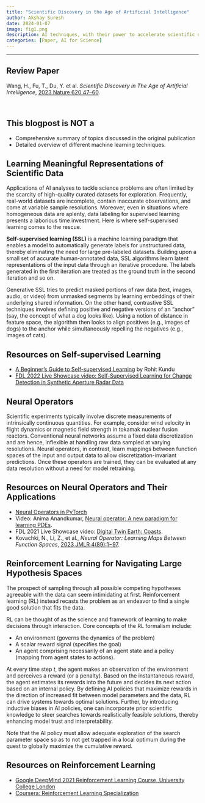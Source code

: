 ```yaml
---
title: "Scientific Discovery in the Age of Artificial Intelligence"
author: Akshay Suresh
date: 2024-01-07
image: fig1.png
description: AI techniques, with their power to accelerate scientific discovery, are becoming increasingly integrated into all stages of scientific research, including hypothesis testing, data annotation, system modeling, and insight generation. This paper reviews key scientific breakthroughs from the past decade in the application of AI for science. Here, I touch upon a selection of AI advancements that are of specific interest to me. 
categories: [Paper, AI for Science]
---
```

---

:::{.callout-note}
# Review Paper
Wang, H., Fu, T., Du, Y. et al. *Scientific Discovery in The Age of Artificial Intelligence*, [2023 Nature 620 47–60](https://doi.org/10.1038/s41586-023-06221-2). 
:::
<br>

:::{.callout-caution}
#  This blogpost is NOT a
* Comprehensive summary of topics discussed in the original publication
* Detailed overview of different machine learning techniques.
:::

## Learning Meaningful Representations of Scientific Data
Applications of AI analyses to tackle science problems are often limited by the scarcity of high-quality curated datasets for exploration. Frequently, real-world datasets are incomplete, contain inaccurate observations, and come at variable sample resolutions. Moreover, even in situations where homogeneous data are aplenty, data labeling for supervised learning presents a laborious time investment. Here is where self-supervised learning comes to the rescue.

**Self-supervised learning (SSL)** is a machine learning paradigm that enables a model to automatically generate labels for unstructured data, thereby eliminating the need for large pre-labeled datasets. Building upon a small set of accurate human-annotated data, SSL algorithms learn latent representations of the input data through an iterative procedure. The labels generated in the first iteration are treated as the ground truth in the second iteration and so on. 

Generative SSL tries to predict masked portions of raw data (text, images, audio, or video) from unmasked segments by learning embeddings of their underlying shared information. On the other hand, contrastive SSL techniques involves defining positive and negative versions of an "anchor" (say, the concept of what a dog looks like). Using a notion of distance in feature space, the algorithm then looks to align positives (e.g., images of dogs) to the anchor while simultaneously repelling the negatives (e.g., images of cats).

::: {.callout-tip}
## Resources on Self-supervised Learning
* [A Beginner's Guide to Self-supervised Learning](https://www.v7labs.com/blog/self-supervised-learning-guide#what-is-self-supervised-learning) by Rohit Kundu
* [FDL 2022 Live Showcase video: Self-Supervised Learning for Change Detection in Synthetic Aperture Radar Data](https://youtu.be/igAUTJwbmsY?si=itG8Xu6b9DWjmaIi)
:::

## Neural Operators
Scientific experiments typically involve discrete measurements of intrinsically continuous quantities. For example, consider wind velocity in flight dynamics or magnetic field strength in tokamak nuclear fusion reactors. Conventional neural networks assume a fixed data discretization and are hence, inflexible at handling raw data sampled at varying resolutions. Neural operators, in contrast, learn mappings between function spaces of the input and output data to allow discretization-invariant predictions. Once these operators are trained, they can be evaluated at any data resolution without a need for model retraining.

::: {.callout-tip}
## Resources on Neural Operators and Their Applications
* [Neural Operators in PyTorch](https://neuraloperator.github.io/neuraloperator/dev/index.html)
* Video: Anima Anandkumar, [Neural operator: A new paradigm for learning PDEs](https://youtu.be/Bd4KvlmGbY4).
* FDL 2021 Live Showcase video: [Digital Twin Earth: Coasts](https://youtu.be/7wjtcJxRjKk?si=PFurJnKEr6y2M7dJ). 
* Kovachki, N., Li, Z., et al., *Neural Operator: Learning Maps Between Function Spaces*, [2023 JMLR 4(89):1−97](https://arxiv.org/abs/2108.08481).
:::

## Reinforcement Learning for Navigating Large Hypothesis Spaces
The prospect of sampling through all possible competing hypotheses agreeable with the data can seem intimidating at first. Reinforcement learning (RL) instead recasts the problem as an endeavor to find a single good solution that fits the data.

RL can be thought of as the science and framework of learning to make decisions through interaction. Core concepts of the RL formalism include:

* An environment (governs the dynamics of the problem)
* A scalar reward signal (specifies the goal)
* An agent comprising necessarily of an agent state and a policy (mapping from agent states to actions).

At every time step $t$, the agent makes an observation of the environment and perceives a reward (or a penalty). Based on the instantaneous reward, the agent estimates its rewards into the future and decides its next action based on an internal policy. By defining AI policies that maximize rewards in the direction of increased fit between model parameters and the data, RL can drive systems towards optimal solutions. Further, by introducing inductive biases in AI policies, one can incorporate prior scientific knowledge to steer searches towards realistically feasible solutions, thereby enhancing model trust and interpretability.

Note that the AI policy must allow adequate exploration of the search parameter space so as to not get trapped in a local optimum during the quest to globally maximize the cumulative reward.

::: {.callout-tip}
# Resources on Reinforcement Learning
* [Google DeepMind 2021 Reinforcement Learning Course, University College London](https://www.youtube.com/playlist?list=PLqYmG7hTraZDVH599EItlEWsUOsJbAodm)
* [Coursera: Reinforcement Learning Specialization](https://www.coursera.org/specializations/reinforcement-learning)
:::